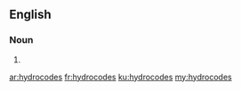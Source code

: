 ==English==

===Noun===
{{head|en|plural}}

# {{plural of|hydrocode|lang=en|nocat=1}}

[[ar:hydrocodes]]
[[fr:hydrocodes]]
[[ku:hydrocodes]]
[[my:hydrocodes]]